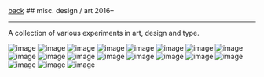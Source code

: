 <div className="heading">
  <a className="back" href="/">back</a>
  ## misc. design / art
  <span>2016–</span>
</div>

---

A collection of various experiments in art, design and type.

![image](https://yihui-work.s3.us-east-2.amazonaws.com/misc_water.png)
![image](https://yihui-work.s3.us-east-2.amazonaws.com/misc_singapore.png)
![image](https://yihui-work.s3.us-east-2.amazonaws.com/misc_currents.png)
![image](https://yihui-work.s3.us-east-2.amazonaws.com/misc_yihui.png)
![image](https://yihui-work.s3.us-east-2.amazonaws.com/misc_dreams.png)
![image](https://yihui-work.s3.us-east-2.amazonaws.com/misc_cb.JPG)
![image](https://yihui-work.s3.us-east-2.amazonaws.com/misc_amazon.jpg)
![image](https://yihui-work.s3.us-east-2.amazonaws.com/misc_hand.JPG)
![image](https://yihui-work.s3.us-east-2.amazonaws.com/misc_uninteresting.png)
![image](https://yihui-work.s3.us-east-2.amazonaws.com/misc_human.png)
![image](https://yihui-work.s3.us-east-2.amazonaws.com/misc_aether.png)
![image](https://yihui-work.s3.us-east-2.amazonaws.com/misc_food.png)
![image](https://yihui-work.s3.us-east-2.amazonaws.com/misc_a-z.png)
![image](https://yihui-work.s3.us-east-2.amazonaws.com/misc_worker.JPG)
![image](https://yihui-work.s3.us-east-2.amazonaws.com/misc_km.png)
![image](https://yihui-work.s3.us-east-2.amazonaws.com/misc_keep.png)
![image](https://yihui-work.s3.us-east-2.amazonaws.com/misc_maker.png)
![image](https://yihui-work.s3.us-east-2.amazonaws.com/misc_columns.png)
![image](https://yihui-work.s3.us-east-2.amazonaws.com/misc_cots.png)
